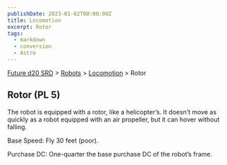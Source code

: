 ```yaml
---
publishDate: 2023-01-02T00:00:00Z
title: Locomotion
excerpt: Rotor
tags:
  - markdown
  - conversion
  - Astro
---
```






[Future d20 SRD](/#futureD20) > [Robots](future-d20-srd-robots-index) > [Locomotion](future-d20-srd-robots-locomotion-index) > Rotor




## Rotor (PL 5)


The robot is equipped with a rotor, like a helicopter’s. It doesn’t move as quickly as a robot equipped with an air propeller, but it can hover without falling.


Base Speed: Fly 30 feet (poor).


Purchase DC: One-quarter the base purchase DC of the robot’s frame.



